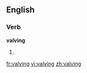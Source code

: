 
==English==

===Verb===
'''valving'''

# {{present participle of|[[valve]]}}

[[fr:valving]]
[[vi:valving]]
[[zh:valving]]